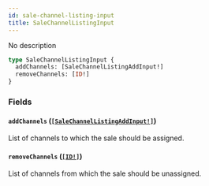 ```yaml
---
id: sale-channel-listing-input
title: SaleChannelListingInput
---
```


No description

```graphql
type SaleChannelListingInput {
  addChannels: [SaleChannelListingAddInput!]
  removeChannels: [ID!]
}
```

### Fields

#### `addChannels` ([`[SaleChannelListingAddInput!]`](/docs/developer/api-reference/inputs/sale-channel-listing-add-input))

List of channels to which the sale should be assigned.

#### `removeChannels` ([`[ID!]`](/docs/developer/api-reference/scalars/id))

List of channels from which the sale should be unassigned.
